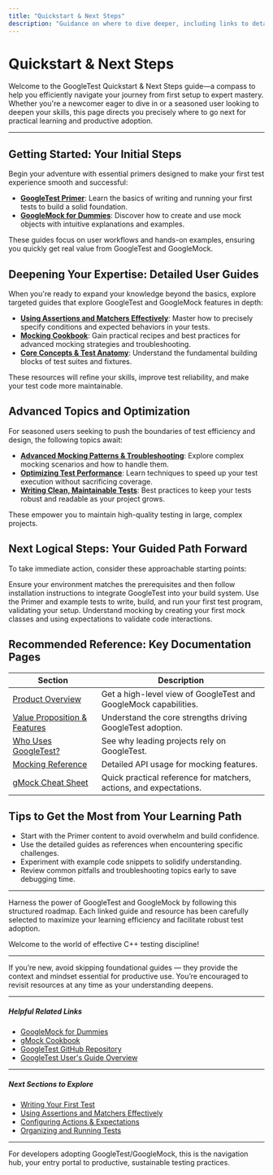 ```yaml
---
title: "Quickstart & Next Steps"
description: "Guidance on where to dive deeper, including links to detailed user guides, primers, advanced topics, and getting started monuments, helping newcomers orient themselves and begin productive adoption."
---
```


# Quickstart & Next Steps

Welcome to the GoogleTest Quickstart & Next Steps guide—a compass to help you efficiently navigate your journey from first setup to expert mastery. Whether you're a newcomer eager to dive in or a seasoned user looking to deepen your skills, this page directs you precisely where to go next for practical learning and productive adoption.

---

## Getting Started: Your Initial Steps

Begin your adventure with essential primers designed to make your first test experience smooth and successful:

- **[GoogleTest Primer](primer.md)**: Learn the basics of writing and running your first tests to build a solid foundation.
- **[GoogleMock for Dummies](gmock_for_dummies.md)**: Discover how to create and use mock objects with intuitive explanations and examples.

These guides focus on user workflows and hands-on examples, ensuring you quickly get real value from GoogleTest and GoogleMock.

## Deepening Your Expertise: Detailed User Guides

When you're ready to expand your knowledge beyond the basics, explore targeted guides that explore GoogleTest and GoogleMock features in depth:

- **[Using Assertions and Matchers Effectively](../guides/everyday-workflows/assertions-matchers.md)**: Master how to precisely specify conditions and expected behaviors in your tests.
- **[Mocking Cookbook](gmock_cook_book.md)**: Gain practical recipes and best practices for advanced mocking strategies and troubleshooting.
- **[Core Concepts & Test Anatomy](../guides/getting-started/core-concepts-and-anatomy.md)**: Understand the fundamental building blocks of test suites and fixtures.

These resources will refine your skills, improve test reliability, and make your test code more maintainable.

## Advanced Topics and Optimization

For seasoned users seeking to push the boundaries of test efficiency and design, the following topics await:

- **[Advanced Mocking Patterns & Troubleshooting](../guides/mocking-and-advanced-techniques/advanced-mocking-patterns.md)**: Explore complex mocking scenarios and how to handle them.
- **[Optimizing Test Performance](../guides/best-practices-and-tuning/optimizing-test-performance.md)**: Learn techniques to speed up your test execution without sacrificing coverage.
- **[Writing Clean, Maintainable Tests](../guides/best-practices-and-tuning/writing-clean-tests.md)**: Best practices to keep your tests robust and readable as your project grows.

These empower you to maintain high-quality testing in large, complex projects.

## Next Logical Steps: Your Guided Path Forward

To take immediate action, consider these approachable starting points:

<Steps>
<Step title="Install GoogleTest">
Ensure your environment matches the prerequisites and then follow installation instructions to integrate GoogleTest into your build system.
</Step>
<Step title="Write Your First Test">
Use the Primer and example tests to write, build, and run your first test program, validating your setup.
</Step>
<Step title="Explore Mocking Basics">
Understand mocking by creating your first mock classes and using expectations to validate code interactions.
</Step>
</Steps>

## Recommended Reference: Key Documentation Pages

| Section                         | Description                                                 |
|--------------------------------|-------------------------------------------------------------|
| [Product Overview](/overview/introduction-getting-started/product-overview)  | Get a high-level view of GoogleTest and GoogleMock capabilities. |
| [Value Proposition & Features](/overview/introduction-getting-started/value-proposition-and-key-features) | Understand the core strengths driving GoogleTest adoption.
| [Who Uses GoogleTest?](/overview/introduction-getting-started/who-uses-gtest) | See why leading projects rely on GoogleTest.
| [Mocking Reference](reference/mocking.md) | Detailed API usage for mocking features.
| [gMock Cheat Sheet](gmock_cheat_sheet.md) | Quick practical reference for matchers, actions, and expectations.

## Tips to Get the Most from Your Learning Path

- Start with the Primer content to avoid overwhelm and build confidence.
- Use the detailed guides as references when encountering specific challenges.
- Experiment with example code snippets to solidify understanding.
- Review common pitfalls and troubleshooting topics early to save debugging time.

---

Harness the power of GoogleTest and GoogleMock by following this structured roadmap. Each linked guide and resource has been carefully selected to maximize your learning efficiency and facilitate robust test adoption.

Welcome to the world of effective C++ testing discipline!

---

<Note>
If you’re new, avoid skipping foundational guides — they provide the context and mindset essential for productive use. You’re encouraged to revisit resources at any time as your understanding deepens.
</Note>

---

##### Helpful Related Links

- [GoogleMock for Dummies](https://google.github.io/googletest/gmock_for_dummies.html)
- [gMock Cookbook](https://google.github.io/googletest/gmock_cook_book.html)
- [GoogleTest GitHub Repository](https://github.com/google/googletest)
- [GoogleTest User's Guide Overview](index.md)

---

##### Next Sections to Explore

- [Writing Your First Test](../getting-started/first-steps-usage/writing-your-first-test.md)
- [Using Assertions and Matchers Effectively](../guides/everyday-workflows/assertions-matchers.md)
- [Configuring Actions & Expectations](../guides/mocking-and-advanced-techniques/actions-and-expectations.md)
- [Organizing and Running Tests](../guides/everyday-workflows/organizing-test-structure.md)

---

For developers adopting GoogleTest/GoogleMock, this is the navigation hub, your entry portal to productive, sustainable testing practices.